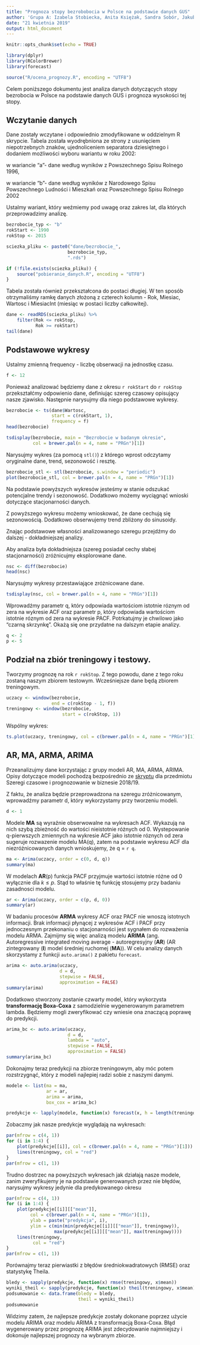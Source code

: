 ```yaml
---
title: "Prognoza stopy bezrobobocia w Polsce na podstawie danych GUS"
author: 'Grupa A: Izabela Stobiecka, Anita Księżak, Sandra Sobór, Jakub Bujnowicz'
date: "21 kwietnia 2019"
output: html_document
---
```


```r
knitr::opts_chunk$set(echo = TRUE)
```

```r
library(dplyr)
library(RColorBrewer)
library(forecast)

source("R/ocena_prognozy.R", encoding = "UTF8")
```

Celem poniższego dokumentu jest analiza danych dotyczących stopy bezrobocia w 
Polsce na podstawie danych GUS i prognoza wysokości tej stopy.

## Wczytanie danych
Dane zostały wczytane i odpowiednio zmodyfikowane w oddzielnym R skrypcie. 
Tabela została wyodrębniona ze strony z usunięciem niepotrzebnych znaków, 
ujednoliceniem separatora dziesiętnego i dodaniem możliwości wyboru 
wariantu w roku 2002:

w wariancie "a"- dane według wyników z Powszechnego Spisu Rolnego 1996,

w wariancie "b"- dane według wyników z Narodowego Spisu Powszechnego Ludności 
i Mieszkań oraz Powszechnego Spisu Rolnego 2002

Ustalmy wariant, który weźmiemy pod uwagę oraz zakres lat, dla których 
przeprowadzimy analizę.

```r
bezrobocie_typ <- "b"
rokStart <- 1990
rokStop <- 2015

sciezka_pliku <- paste0("dane/bezrobocie_",
                       bezrobocie_typ,
                       ".rds")
```

```r
if (!file.exists(sciezka_pliku)) {
    source("pobieranie_danych.R", encoding = "UTF8")
}
```


Tabela została również przekształcona do postaci długiej. W ten sposób 
otrzymaliśmy ramkę danych złożoną z czterech kolumn - Rok, Miesiac, Wartosc 
i MiesiacInt (miesiąc w postaci liczby całkowitej).

```r
dane <- readRDS(sciezka_pliku) %>%
    filter(Rok <= rokStop,
           Rok >= rokStart)
tail(dane)
```


## Podstawowe wykresy

Ustalmy zmienną frequency - liczbę obserwacji na jednostkę czasu.

```r
f <- 12
```

Ponieważ analizować będziemy dane z okresu `r rokStart` do `r rokStop` 
przekształćmy odpowienio dane, definiując szereg czasowy opisujący nasze 
zjawisko. Następnie narysujmy dla niego podstawowe wykresy. 

```r
bezrobocie <- ts(dane$Wartosc, 
                 start = c(rokStart, 1), 
                 frequency = f)
head(bezrobocie)
```
```r
tsdisplay(bezrobocie, main = "Bezrobocie w badanym okresie", 
          col = brewer.pal(n = 4, name = "PRGn")[1])
```

Narysujmy wykres (za pomocą `stl()`) z którego wprost odczytamy oryginalne 
dane, trend, sezonowość i resztę.

```r
bezrobocie_stl <- stl(bezrobocie, s.window = "periodic")
plot(bezrobocie_stl, col = brewer.pal(n = 4, name = "PRGn")[1])
```

Na podstawie powyższych wykresów jesteśmy w stanie odszukać potencjalne trendy 
i sezonowość. Dodatkowo możemy wyciągnąć wnioski dotyczące stacjonarności danych. 

Z powyższego wykresu możemy wnioskować, że dane cechują się sezonowością. Dodatkowo 
obserwujemy trend zbliżony do sinusoidy.

Znając podstawowe własności analizowanego szeregu przejdźmy do dalszej - 
dokładniejszej analizy.

Aby analiza była dokładniejsza (szereg posiadał cechy słabej stacjonarności) 
zróżnicujmy eksplorowane dane.

```r
nsc <- diff(bezrobocie)
head(nsc)
```

Narysujmy wykresy przestawiające zróżnicowane dane.

```r
tsdisplay(nsc, col = brewer.pal(n = 4, name = "PRGn")[1])
```

Wprowadźmy parametr q, który odpowiada wartościom istotnie róznym od zera na 
wykresie ACF oraz parametr p, który odpowiada wartościom istotnie róznym od 
zera na wykresie PACF. Potrkatujmy je chwilowo jako "czarną skrzynkę". Okażą 
się one przydatne na dalszym etapie analizy.

```r
q <- 2
p <- 5
```



## Podział na zbiór treningowy i testowy.

Tworzymy prognozę na rok `r rokStop`. Z tego powodu, dane z tego roku zostaną 
naszym zbiorem testowym. Wcześniejsze dane będą zbiorem treningowym.

```r
uczacy <- window(bezrobocie, 
                 end = c(rokStop - 1, f))
treningowy <- window(bezrobocie,
                     start = c(rokStop, 1))
```

Wspólny wykres:
```r
ts.plot(uczacy, treningowy, col = c(brewer.pal(n = 4, name = "PRGn")[1], "red"))
```



## AR, MA, ARMA, ARIMA

Przeanalizujmy dane korzystając z grupy modeli AR, MA, ARMA, ARIMA. Opisy 
dotyczące modeli pochodzą bezpośrednio ze 
[skryptu](https://github.com/PiotrMaciejKowalski/ts-r/tree/master/skrypt) 
dla przedmiotu Szeregi czasowe i prognozowanie w biznesie 2018/19.

Z faktu, że analiza będzie przeprowadzona na szeregu zróżnicowanym, 
wprowadźmy parametr d, który wykorzystamy przy tworzeniu modeli.

```r
d <- 1
```

Modele **MA** są wyraźnie obserwowalne na wykresach ACF. Wykazują na nich 
szybą zbieżność do wartości nieistotnie różnych od 0. Wystepowanie 
q-pierwszych zmiennych na wykresie ACF jako istotnie róznych od zera
sugeruje rozwazenie modelu MA(q), zatem na podstawie wykresu ACF dla 
niezróżnicowanych danych wnioskujemy, że q = `r q`.

```r
ma <- Arima(uczacy, order = c(0, d, q))
summary(ma)
```

W modelach **AR**(p) funkcja PACF przyjmuje wartości istotnie różne od 0 
wyłącznie dla $k \leq p$. Stąd to właśnie
tę funkcję stosujemy przy badaniu zasadnosci modelu. 

```r
ar <- Arima(uczacy, order = c(p, d, 0))
summary(ar)
```

W badaniu procesów **ARMA** wykresy ACF oraz PACF nie wnoszą 
istotnych informacji. Brak informacji płynącej z wykresów ACF i PACF przy 
jednoczesnym przekonaniu o stacjonarności jest sygnałem do rozważenia modelu
ARMA. Zajmijmy się więc analizą modelu **ARIMA** (ang. Autoregressive 
integrated moving average - autoregresyjny (**AR**) (AR zintegrowany (**I**) 
model średniej ruchomej (**MA**)). W celu analizy danych skorzystamy z funkcji 
`auto.arima()` z pakietu `forecast`.

```r
arima <- auto.arima(uczacy, 
                    d = d,
                    stepwise = FALSE,
                    approximation = FALSE)
summary(arima)
```

Dodatkowo stworzony zostanie czwarty model, który wykorzysta 
**transformację Boxa-Coxa** z samodzielnie wygenerowanym parametrem lambda. 
Będziemy mogli zweryfikować czy wniesie ona znaczącą poprawę do predykcji.

```r
arima_bc <- auto.arima(uczacy, 
                       d = d, 
                       lambda = "auto",
                       stepwise = FALSE,
                       approximation = FALSE)
summary(arima_bc)
```

Dokonajmy teraz predykcji na zbiorze treningowym, aby móc potem rozstrzygnąć, 
który z modeli najlepiej radzi sobie z naszymi danymi.

```r
modele <- list(ma = ma,
               ar = ar,
               arima = arima,
               box_cox = arima_bc)

predykcje <- lapply(modele, function(x) forecast(x, h = length(treningowy)))

```

Zobaczmy jak nasze predykcje wyglądają na wykresach:

```r
par(mfrow = c(4, 1))
for (i in 1:4) {
    plot(predykcje[[i]], col = c(brewer.pal(n = 4, name = "PRGn")[1]))
    lines(treningowy, col = "red")
}
par(mfrow = c(1, 1))
```

Trudno dostrzec na powyższych wykresach jak działają nasze modele, 
zanim zweryfikujemy je na podstawie generowanych przez nie błędów, 
narysujmy wykresy jedynie dla predykowanego okresu

```r
par(mfrow = c(4, 1))
for (i in 1:4) {
    plot(predykcje[[i]][["mean"]], 
         col = c(brewer.pal(n = 4, name = "PRGn")[1]), 
         ylab = paste("predykcja", i), 
         ylim = c(min(min(predykcje[[i]][["mean"]], treningowy)), 
                  max(predykcje[[i]][["mean"]], max(treningowy))))
    lines(treningowy, 
          col = "red")
}
par(mfrow = c(1, 1))
```

Porównajmy teraz pierwiastki z błędów średniokwadratowych (RMSE) oraz statystykę
Theila.

```r
bledy <- sapply(predykcje, function(x) rmse(treningowy, x$mean))
wyniki_theil <- sapply(predykcje, function(x) theil(treningowy, x$mean))
podsumowanie <- data.frame(bledy = bledy, 
                           theil = wyniki_theil)
podsumowanie

```

Widzimy zatem, że najlepsze predykcje zostały dokonane poprzez użycie modelu 
ARIMA oraz modelu ARIMA z transformacją Boxa-Coxa. Błąd wygenerowany przez 
prognozę ARIMA jest zdecydowanie najmniejszy i dokonuje najlepszej prognozy
na wybranym zbiorze.

